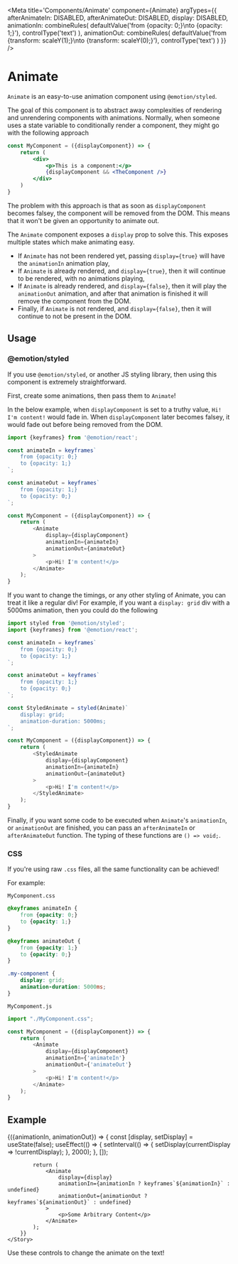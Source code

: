 

<Meta 
    title='Components/Animate'
    component={Animate}
    argTypes={{
        afterAnimateIn: DISABLED,
        afterAnimateOut: DISABLED,
        display: DISABLED,
        animationIn: combineRules(
            defaultValue('from {opacity: 0;}\nto {opacity: 1;}'),
            controlType('text')
        ),
        animationOut: combineRules(
            defaultValue('from {transform: scaleY(1);}\nto {transform: scaleY(0);}'),
            controlType('text')
        )
    }}
/>

# Animate
`Animate` is an easy-to-use animation component using `@emotion/styled`.

The goal of this component is to abstract away complexities of rendering
and unrendering components with animations. Normally, when someone uses
a state variable to conditionally render a component, they might go with
the following approach
```jsx
const MyComponent = ({displayComponent}) => {
    return (
        <div>
            <p>This is a component:</p>
            {displayComponent && <TheComponent />}
        </div>
    )
}
```

The problem with this approach is that as soon as `displayComponent` becomes
falsey, the component will be removed from the DOM. This means that it won't
be given an opportunity to animate out.

The `Animate` component exposes a `display` prop to solve this. This exposes
multiple states which make animating easy.
 - If `Animate` has not been rendered yet, passing `display={true}` will 
 have the `animationIn` animation play,
 - If `Animate` is already rendered, and `display={true}`, then it will continue
 to be rendered, with no animations playing,
 - If `Animate` is already rendered, and `display={false}`, then it will play
 the `animationOut` animation, and after that animation is finished it will remove
 the component from the DOM.
 - Finally, if `Animate` is not rendered, and `display={false}`, then it will 
 continue to not be present in the DOM.

## Usage
### @emotion/styled
If you use `@emotion/styled`, or another JS styling library, then using this component
is extremely straightforward.

First, create some animations, then pass them to `Animate`!

In the below example, when `displayComponent` is set to a truthy
value, `Hi! I'm content!` would fade in. When `displayComponent`
later becomes falsey, it would fade out before being removed
from the DOM.
```js
import {keyframes} from '@emotion/react';

const animateIn = keyframes`
    from {opacity: 0;}
    to {opacity: 1;}
`;

const animateOut = keyframes`
    from {opacity: 1;}
    to {opacity: 0;}
`;

const MyComponent = ({displayComponent}) => {
    return (
        <Animate
            display={displayComponent}
            animationIn={animateIn}
            animationOut={animateOut}
        >
            <p>Hi! I'm content!</p>
        </Animate>
    );
}
```

If you want to change the timings, or any other styling of Animate,
you can treat it like a regular div! For example, if you want a 
`display: grid` div with a 5000ms animation, then you could do 
the following
```js
import styled from '@emotion/styled';
import {keyframes} from '@emotion/react';

const animateIn = keyframes`
    from {opacity: 0;}
    to {opacity: 1;}
`;

const animateOut = keyframes`
    from {opacity: 1;}
    to {opacity: 0;}
`;

const StyledAnimate = styled(Animate)`
    display: grid;
    animation-duration: 5000ms;
`;

const MyComponent = ({displayComponent}) => {
    return (
        <StyledAnimate
            display={displayComponent}
            animationIn={animateIn}
            animationOut={animateOut}
        >
            <p>Hi! I'm content!</p>
        </StyledAnimate>
    );
}
```

Finally, if you want some code to be executed when `Animate`'s `animationIn`,
or `animationOut` are finished, you can pass an `afterAnimateIn` or `afterAnimateOut` function.
The typing of these functions are `() => void;`.

### CSS
If you're using raw `.css` files, all the same functionality can be achieved!

For example:

`MyComponent.css`
```css
@keyframes animateIn {
    from {opacity: 0;}
    to {opacity: 1;}
}

@keyframes animateOut {
    from {opacity: 1;}
    to {opacity: 0;}
}

.my-component {
    display: grid;
    animation-duration: 5000ms;
}
```

`MyCompoment.js`
```js
import "./MyComponent.css";

const MyComponent = ({displayComponent}) => {
    return (
        <Animate
            display={displayComponent}
            animationIn={'animateIn'}
            animationOut={'animateOut'}
        >
            <p>Hi! I'm content!</p>
        </Animate>
    );
}
```

## Example

<Canvas>
    <Story name='Animation'>
        {({animationIn, animationOut}) => {
            const [display, setDisplay] = useState(false);
            useEffect(() => {
                setInterval(() => {
                    setDisplay(currentDisplay => !currentDisplay);
                }, 2000);
            }, []);
            
            return (
                <Animate
                    display={display}
                    animationIn={animationIn ? keyframes`${animationIn}` : undefined}
                    animationOut={animationOut ? keyframes`${animationOut}` : undefined}
                >
                    <p>Some Arbitrary Content</p>
                </Animate>
            );
        }}
    </Story>
</Canvas>

Use these controls to change the animate on the text!
<ArgsTable story='Animation' />
